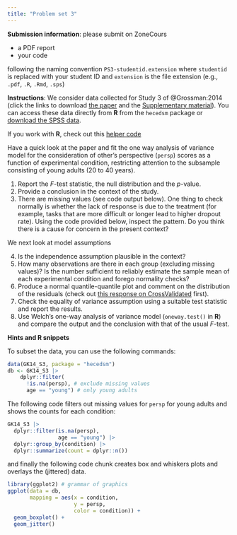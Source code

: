 ```yaml
---
title: "Problem set 3"
---
```


**Submission information**: please submit on ZoneCours

- a PDF report
- your code
 
following the naming convention `PS3-studentid.extension` where `studentid` is replaced with your student ID and `extension` is the file extension (e.g., `.pdf`, `.R`, `.Rmd`, `.sps`)

**Instructions**: We consider data collected for Study 3 of @Grossman:2014 (click the links to download [the paper](https://journals.sagepub.com/stoken/default+domain/vIg5KBmaiJHKTXfUpXZK/full) and the [Supplementary material](https://journals.sagepub.com/doi/suppl/10.1177/0956797614535400/suppl_file/DS_10.11770956797614535400_SupplementalMethodandResults.pdf)). You can access these data directly from **R** from the `hecedsm` package or [download the SPSS data](/files/data/SPSS/GK14_S3.sav).

If you work with **R**, check out this [helper code](/evaluations/03-problem-set.R)

Have a quick look at the paper and fit the one way analysis of variance model for the consideration of other's perspective (`persp`) scores as a function of experimental condition, restricting attention to the subsample consisting of young adults (20 to 40 years).

1. Report the $F$-test statistic, the null distribution and the $p$-value.
2. Provide a conclusion in the context of the study.
3. There are missing values (see code output below). One thing to check normally is whether the lack of response is due to the treatment (for example, tasks that are more difficult or longer lead to higher dropout rate). Using the code provided below, inspect the pattern. Do you think there is a cause for concern in the present context?

We next look at model assumptions

4. Is the independence assumption plausible in the context?
5. How many observations are there in each group (excluding missing values)? Is the number sufficient to reliably estimate the sample mean of each experimental condition and forego normality checks? 
6. Produce a normal quantile-quantile plot and comment on the distribution of the residuals (check out [this response on CrossValidated](https://stats.stackexchange.com/q/101290) first).
7. Check the equality of variance assumption using a suitable test statistic and report the results.
8. Use Welch's one-way analysis of variance model (`oneway.test()` in **R**) and compare the output and the conclusion with that of the usual $F$-test. 

**Hints and R snippets**

To subset the data, you can use the following commands:

```r
data(GK14_S3, package = "hecedsm")
db <- GK14_S3 |>
    dplyr::filter(
      !is.na(persp), # exclude missing values
      age == "young") # only young adults
```

The following code filters out missing values for `persp` for young adults and shows the counts for each condition:
```r
GK14_S3 |>
  dplyr::filter(is.na(persp),      
                age == "young") |> 
  dplyr::group_by(condition) |> 
  dplyr::summarize(count = dplyr::n()) 
```

and finally the following code chunk creates box and whiskers plots and overlays the (jittered) data.

```r
library(ggplot2) # grammar of graphics
ggplot(data = db,
       mapping = aes(x = condition,
                     y = persp,
                     color = condition)) +
  geom_boxplot() +
  geom_jitter()
```
